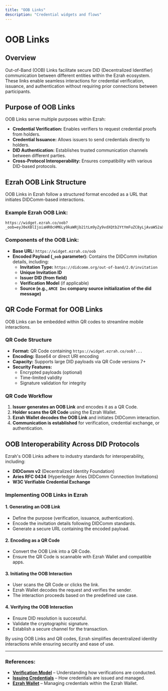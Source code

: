 ```yaml
---
title: "OOB Links"
description: "Credential widgets and flows"
---
```


# OOB Links

## Overview

Out-of-Band (OOB) Links facilitate secure DID (Decentralized Identifier) communication between different entities within the Ezrah ecosystem. These links enable seamless interactions for credential verification, issuance, and authentication without requiring prior connections between participants.

## Purpose of OOB Links

OOB Links serve multiple purposes within Ezrah:

- **Credential Verification:** Enables verifiers to request credential proofs from holders.
- **Credential Issuance:** Allows issuers to send credentials directly to holders.
- **DID Authentication:** Establishes trusted communication channels between different parties.
- **Cross-Protocol Interoperability:** Ensures compatibility with various DID-based protocols.

## Ezrah OOB Link Structure

OOB Links in Ezrah follow a structured format encoded as a URL that initiates DIDComm-based interactions.

### Example Ezrah OOB Link:

```
https://widget.ezrah.co/oob?_oob=eyJ0eXBlIjoiaHR0cHM6Ly9kaWRjb21tLm9yZy9vdXQtb2YtYmFuZC8yLjAvaW52aXRhdGlvbiIsImlkIjoiNjg4NmNhOGEtODc0Yi00ZGRhLWJ.....
```

### Components of the OOB Link:

- **Base URL:** `https://widget.ezrah.co/oob`
- **Encoded Payload (`_oob` parameter):** Contains the DIDComm invitation details, including:
    - **Invitation Type:** `https://didcomm.org/out-of-band/2.0/invitation`
    - **Unique Invitation ID**
    - **Issuer DID (from field)**
    - **Verification Model** (if applicable)
    - **Source (e.g., `AMCE Inc` company source initialization of the did message)**

## QR Code Format for OOB Links

OOB Links can be embedded within QR codes to streamline mobile interactions.

### QR Code Structure

- **Format:** QR Code containing `https://widget.ezrah.co/oob?...`
- **Encoding:** Base64 or direct URI encoding
- **Capacity:** Supports large DID payloads via QR Code versions 7+
- **Security Features:**
    - Encrypted payloads (optional)
    - Time-limited validity
    - Signature validation for integrity

### QR Code Workflow

1. **Issuer generates an OOB Link** and encodes it as a QR Code.
2. **Holder scans the QR Code** using the Ezrah Wallet.
3. **Ezrah Wallet decodes the OOB Link** and initiates DIDComm interaction.
4. **Communication is established** for verification, credential exchange, or authentication.

## OOB Interoperability Across DID Protocols

Ezrah's OOB Links adhere to industry standards for interoperability, including:

- **DIDComm v2** (Decentralized Identity Foundation)
- **Aries RFC 0434** (Hyperledger Aries DIDComm Connection Invitations)
- **W3C Verifiable Credential Exchange**

### Implementing OOB Links in Ezrah

#### 1. Generating an OOB Link

- Define the purpose (verification, issuance, authentication).
- Encode the invitation details following DIDComm standards.
- Generate a secure URL containing the encoded payload.

#### 2. Encoding as a QR Code

- Convert the OOB Link into a QR Code.
- Ensure the QR Code is scannable with Ezrah Wallet and compatible apps.

#### 3. Initiating the OOB Interaction

- User scans the QR Code or clicks the link.
- Ezrah Wallet decodes the request and verifies the sender.
- The interaction proceeds based on the predefined use case.

#### 4. Verifying the OOB Interaction

- Ensure DID resolution is successful.
- Validate the cryptographic signature.
- Establish a secure channel for the transaction.

By using OOB Links and QR codes, Ezrah simplifies decentralized identity interactions while ensuring security and ease of use.

---

### References:

- **[Verification Model](/docs/creds/verification-models)** – Understanding how verifications are conducted.
- **[Issuing Credentials](/docs/creds/issue-credentials)** – How credentials are issued and managed.
- **[Ezrah Wallet](/docs/)** – Managing credentials within the Ezrah Wallet.
